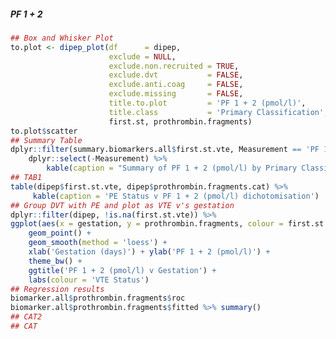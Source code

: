 ##### PF 1 + 2

```r
## Box and Whisker Plot
to.plot <- dipep_plot(df      = dipep,
                      exclude = NULL,
                      exclude.non.recruited = TRUE,
                      exclude.dvt           = FALSE,
                      exclude.anti.coag     = FALSE,
                      exclude.missing       = FALSE,
                      title.to.plot         = 'PF 1 + 2 (pmol/l)',
                      title.class           = 'Primary Classification',
                      first.st, prothrombin.fragments)
to.plot$scatter
## Summary Table
dplyr::filter(summary.biomarkers.all$first.st.vte, Measurement == 'PF 1 + 2') %>%
    dplyr::select(-Measurement) %>%
        kable(caption = "Summary of PF 1 + 2 (pmol/l) by Primary Classification")
## TAB1
table(dipep$first.st.vte, dipep$prothrombin.fragments.cat) %>%
     kable(caption = 'PE Status v PF 1 + 2 (pmol/l) dichotomisation')
## Group DVT with PE and plot as VTE v's gestation
dplyr::filter(dipep, !is.na(first.st.vte)) %>%
ggplot(aes(x = gestation, y = prothrombin.fragments, colour = first.st.vte)) +
    geom_point() +
    geom_smooth(method = 'loess') +
    xlab('Gestation (days)') + ylab('PF 1 + 2 (pmol/l)') +
    theme_bw() +
    ggtitle('PF 1 + 2 (pmol/l) v Gestation') +
    labs(colour = 'VTE Status')
## Regression results
biomarker.all$prothrombin.fragments$roc
biomarker.all$prothrombin.fragments$fitted %>% summary()
## CAT2
## CAT

```
